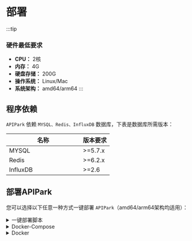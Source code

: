 # 部署
:::tip
### 硬件最低要求
* **CPU：** 2核
* **内存：** 4G
* **硬盘存储：** 200G
* **操作系统：** Linux/Mac
* **系统架构：** amd64/arm64
:::

## 程序依赖

`APIPark` 依赖 `MYSQL、Redis、InfluxDB` 数据库，下表是数据库所需版本：

<table><thead><tr><th width="184">名称</th><th>版本要求</th></tr></thead><tbody><tr><td>MYSQL</td><td>>=5.7.x</td></tr><tr><td>Redis</td><td>>=6.2.x</td></tr><tr><td>InfluxDB</td><td>>=2.6</td></tr></tbody></table>

## 部署APIPark

您可以选择以下任意一种方式一键部署 `APIPark`（amd64/arm64架构均适用）：

<details>
<summary>一键部署脚本</summary>

:::note
支持的系统列表：
* CentOS 7.9（7.x为代表）
* CentOS 8.5（8.x为代表）
* Ubuntu 20.04
* Ubuntu 22.04
* Debain 12.4
* Alibaba Cloud Linux 3.2104
* Alibaba Cloud Linux 2.1903

当前仅测试了上述部署的安装，若需要其他系统的一键部署，可给我们提交[Issue](https://github.com/APIParkLab/APIPark/issues)。
:::
输入一键部署指令：
```
curl -sSO https://download.apipark.com/install/quick-start.sh; bash quick-start.sh
```
按照提示进行部署即可，部署完成后，将会展示部署信息，如下：

</details>

<details>
<summary>Docker-Compose</summary>
:::tip
在操作前，请确保系统安装完成 [Docker](https://docs.docker.com/engine/) 和 [Docker-Compose](https://docs.docker.com/compose/)。
:::

1. 编辑 `docker-compose.yml` 文件
```
vi docker-compose.yml
```
2. 修改文件配置
```yaml
version: '3'
services:
  apipark:
    image: eolinker/apipark:${Tag}
    container_name: apipark
    privileged: true
    restart: always
    networks:
      - eolink
    ports:
      - "18288:8288"
    depends_on:
      - mysql
      - redis_cluster
    environment:
      - MYSQL_USER_NAME=root
      - MYSQL_PWD=${MYSQL_PWD}
      - MYSQL_IP=mysql
      - MYSQL_PORT=3306                 #mysql端口
      - MYSQL_DB="apipark"
      - ERROR_DIR=/apipark/work/logs  # 日志放置目录
      - ERROR_FILE_NAME=error.log          # 错误日志文件名
      - ERROR_LOG_LEVEL=info               # 错误日志等级,可选:panic,fatal,error,warning,info,debug,trace 不填或者非法则为info
      - ERROR_EXPIRE=7d                    # 错误日志过期时间，默认单位为天，d|天，h|小时, 不合法配置默认为7d
      - ERROR_PERIOD=day                  # 错误日志切割周期，仅支持day、hour
      - REDIS_ADDR=redis_cluster:7201,redis_cluster:7202,redis_cluster:7203,redis_cluster:7204,redis_cluster:7205,redis_cluster:7206 #Redis集群地址 多个用,隔开
      - REDIS_PWD=${REDIS_PWD}                       # Redis密码
    volumes:
      - /var/log/eolink/apipark/work:/apipark/work   #挂载log到主机目录
  mysql:
    image: mysql:8.0.37
    privileged: true
    restart: always
    container_name: mysql
    hostname: mysql
    command:
      - "--character-set-server=utf8mb4"
      - "--collation-server=utf8mb4_unicode_ci"
    ports:
      - "33306:3306"
    environment:
      - MYSQL_ROOT_PASSWORD=${MYSQL_PWD}
      - MYSQL_DATABASE=apipark
    volumes:
      - /var/lib/eolink/mysql:/var/lib/mysql
    networks:
      - eolink
  redis_cluster:
    container_name: redis_cluster
    image: eolinker/cluster-redis:7.2.4
    hostname: redis_cluster
    privileged: true
    restart: always
    ports:
      - 7201-7206:7201-7206
      - 17201-17206:17201-17206
    networks:
      - eolink
    environment:
      - REDIS_PWD=${REDIS_PWD}
      - PORT=7201
      - HOST=redis_cluster
    volumes:
      - /var/lib/eolink/redis-cluster/data:/usr/local/cluster_redis/data
networks:
  eolink:
    driver: bridge
    ipam:
      driver: default
      config:
        - subnet: 172.100.0.0/24
```


上述配置文件中，使用 `${}` 包裹的均为变量，需要根据实际情况填写，以下是相关变量说明：

* Tag：`APIPark`镜像版本号。
* MYSQL_PWD：数据库密码。
* REDIS_PWD：Redis密码。

修改后的示例配置如下：

```
version: '3'
services:
  apipark:
    image: eolinker/apipark:v1.0.0
    container_name: apipark
    privileged: true
    restart: always
    networks:
      - eolink
    ports:
      - "18288:8288"
    depends_on:
      - mysql
      - redis_cluster
    environment:
      - MYSQL_USER_NAME=root
      - MYSQL_PWD=123456
      - MYSQL_IP=mysql
      - MYSQL_PORT=3306                 #mysql端口
      - MYSQL_DB="apipark"
      - ERROR_DIR=/apipark/work/logs  # 日志放置目录
      - ERROR_FILE_NAME=error.log          # 错误日志文件名
      - ERROR_LOG_LEVEL=info               # 错误日志等级,可选:panic,fatal,error,warning,info,debug,trace 不填或者非法则为info
      - ERROR_EXPIRE=7d                    # 错误日志过期时间，默认单位为天，d|天，h|小时, 不合法配置默认为7d
      - ERROR_PERIOD=day                  # 错误日志切割周期，仅支持day、hour
      - REDIS_ADDR=redis_cluster:7201,redis_cluster:7202,redis_cluster:7203,redis_cluster:7204,redis_cluster:7205,redis_cluster:7206 #Redis集群地址 多个用,隔开
      - REDIS_PWD=123456                       # Redis密码
    volumes:
      - /var/log/eolink/apipark/work:/apipark/work   #挂载log到主机目录
  mysql:
    image: mysql:8.0.37
    privileged: true
    restart: always
    container_name: mysql
    hostname: mysql
    command:
      - "--character-set-server=utf8mb4"
      - "--collation-server=utf8mb4_unicode_ci"
    ports:
      - "33306:3306"
    environment:
      - MYSQL_ROOT_PASSWORD=123456
      - MYSQL_DATABASE=apipark
    volumes:
      - /var/lib/eolink/mysql:/var/lib/mysql
    networks:
      - eolink
  redis_cluster:
    container_name: redis_cluster
    image: eolinker/cluster-redis:7.2.4
    hostname: redis_cluster
    privileged: true
    restart: always
    ports:
      - 7201-7206:7201-7206
      - 17201-17206:17201-17206
    networks:
      - eolink
    environment:
      - REDIS_PWD=123456
      - PORT=7201
      - HOST=redis_cluster
    volumes:
      - /var/lib/eolink/redis-cluster/data:/usr/local/cluster_redis/data
networks:
  eolink:
    driver: bridge
    ipam:
      driver: default
      config:
        - subnet: 172.100.0.0/24
```


为了方便演示，此处MYSQL和Redis的初始密码均设置成了`123456`。

</details>

<details>
<summary>Docker</summary>


</details>